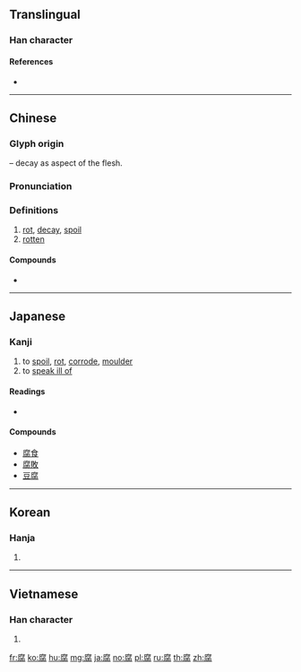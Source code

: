 {{character info/new}}
==Translingual==

===Han character===
{{Han char|rn=130|rad=肉|as=08|sn=14|four=00227|canj=IIOBO|ids=⿸府肉}}

====References====
* {{Han ref|kx=0987.050|dkj=29625|dj=1439.150|hdz=52933.030|uh=8150|ud=33104|bh=BB47|bd=47943}}

----

==Chinese==
{{zh-forms}}

===Glyph origin===
{{Han etym}}
{{Han compound|府|肉|t2=ribs, flesh, body|ls=psc|c1=p|c2=s}} – decay as aspect of the flesh.

===Pronunciation===
{{zh-pron
|m=fǔ
|c=fu6,fu2
|mc=y
|oc=y
|ma=
|cat=n,a
}}

===Definitions===
{{zh-hanzi}}

# [[rot]], [[decay]], [[spoil]]
# [[rotten]]

====Compounds====
* {{zh-l|豆腐}}

----

==Japanese==

===Kanji===
{{ja-kanji|grade=c|rs=肉08}}

# to [[spoil]], [[rot]], [[corrode]], [[moulder]]
# to [[speak ill of]]

====Readings====
* {{ja-readings|on=[[ふ]] (fu)|kun=[[くさ-る]] (kusa-ru),[[くさ-れる]] (kusa-reru),[[くさ-す]] (kusa-su),[[くさ-らす]] (kusa-rasu)}}

====Compounds====
* [[腐食]]
* [[腐敗]]
* [[豆腐]]
----

==Korean==

===Hanja===
{{ko-hanja|hangeul=부|eumhun=썩을|rv=bu|mr=pu|y=pu}}

# {{defn|lang=ko|sort=肉08}}

----

==Vietnamese==

===Han character===
{{vi-hantu|[[hủ]]|rs=肉08}}

# {{defn|lang=vi|sort=肉08}}

[[fr:腐]]
[[ko:腐]]
[[hu:腐]]
[[mg:腐]]
[[ja:腐]]
[[no:腐]]
[[pl:腐]]
[[ru:腐]]
[[th:腐]]
[[zh:腐]]